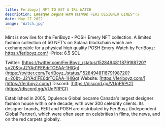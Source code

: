 ```yaml
---
title: Feriboyz| NFT TO GET A IRL WATCH
description: 𝑳𝒊𝒇𝒆𝒔𝒕𝒚𝒍𝒆 𝒃𝒆𝒈𝒊𝒏𝒔 𝒘𝒊𝒕𝒉 𝒇𝒂𝒔𝒉𝒊𝒐𝒏 FERI ÐESIGNΞR ŁINES™👈
date: May 27 2022
image: 'Watch.jpg'
---
```


Mint is now live for the FeriBoyz - POSH Emery NFT collection.
A limited fashion collection of 50 NFT's on Solana blockchain which are exchangeable for a physical high quality POSH Emery Watch by FeriBoyz: https://feriboyz.com/
-Price:  6.5 SOL



Twitter: [https://twitter.com/FeriBoyz_/status/1528494811879198720?s=20&t=J2YAd1FE6drTOEAA-1HlGg](https://twitter.com/FeriBoyz_/status/1528494811879198720?s=20&t=J2YAd1FE6drTOEAA-1HlGg)
Website: [https://feriboyz.com/](https://feriboyz.com/)
Discord: [https://discord.gg/VUqPRPCf](https://discord.gg/VUqPRPCf)

 Established in 2005, Opulence Global became Canada's largest designer fashion house within one decade, with over 300 celebrity clients. Its designer brands, FERI and POSH are distributed by FeriBoyz (Independent Global Partner), which were often seen on celebrities in films, the news, and on the red carpets globally.